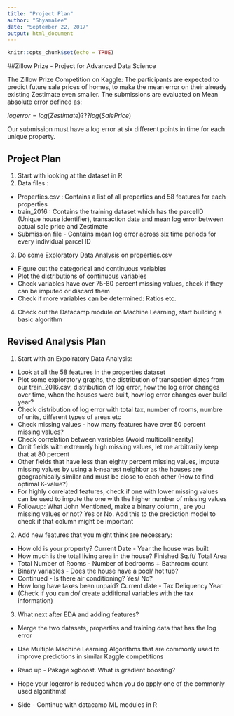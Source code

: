 ```yaml
---
title: "Project Plan"
author: "Shyamalee"
date: "September 22, 2017"
output: html_document
---
```


```r
knitr::opts_chunk$set(echo = TRUE)
```

##Zillow Prize - Project for Advanced Data Science

The Zillow Prize Competition on Kaggle: The participants are expected to predict future sale prices of homes, to make the mean error on their already existing Zestimate even smaller. 
The submissions are evaluated on Mean absolute error defined as:

$logerror=log(Zestimate)???log(SalePrice)$

Our submission must have a log error at six different points in time for each unique property. 

## Project Plan

1. Start with looking at the dataset in R
2. Data files :
  + Properties.csv : Contains a list of all properties and 58 features for each properties
  + train_2016 : Contains the training dataset which has the parcelID (Unique house identifier), transaction date and mean log error between actual sale price and Zestimate
  + Submission file - Contains mean log error across six time periods for every individual parcel ID
3. Do some Exploratory Data Analysis on properties.csv 
  + Figure out the categorical and continuous variables
  + Plot the distributions of continuous variables
  + Check variables have over 75-80 percent missing values, check if they can be imputed or discard them
  + Check if more variables can be determined: Ratios etc. 
4. Check out the Datacamp module on Machine Learning, start building a basic algorithm

## Revised Analysis Plan

1. Start with an Expolratory Data Analysis: 

  + Look at all the 58 features in the properties dataset 
  + Plot some exploratory graphs, the distribution of transaction dates from our train_2016.csv, distribution of log error, how the log error changes over time, when the houses were built, how log error changes over build year? 
  + Check distribution of log error with total tax, number of rooms, numbre of units, different types of areas etc
  + Check missing values - how many features have over 50 percent missing values?
  + Check correlation between variables (Avoid multicollinearity)
  + Omit fields with extremely high missing values, let me arbitrarily keep that at 80 percent
  + Other fields that have less than eighty percent missing values, impute missing values by using a k-nearest neighbor as the houses are geographically similar and must be close to each other (How to find optimal K-value?)
  + For highly correlated features, check if one with lower missing values can be used to impute the one with the higher number of missing values
  + Followup: What John Mentioned, make a binary column,, are you missing values or not? Yes or No. Add this to the prediction model to check if that column might be important

2. Add new features that you might think are necessary: 
  + How old is your property? Current Date - Year the house was built
  + How much is the total living area in the house? Finished Sq.ft/ Total Area
  + Total Number of Rooms - Number of bedrooms + Bathroom count
  + Binary variables - Does the house have a pool/ hot tub? 
  + Continued - Is there air conditioning? Yes/ No? 
  + How long have taxes been unpaid? Current date - Tax Deliquency Year 
  + (Check if you can do/ create additional variables with the tax information)
  
3. What next after EDA and adding features? 
  + Merge the two datasets, properties and training data that has the log error
  + Use Multiple Machine Learning Algorithms that are commonly used to improve predictions in similar Kaggle competitions
  + Read up - Pakage xgboost. What is gradient boosting? 
  + Hope your logerror is reduced when you do apply one of the commonly used algorithms! 
  
  
+ Side - Continue with datacamp ML modules in R
  
  